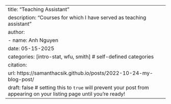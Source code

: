 ---
title: "Teaching Assistant"
description: "Courses for which I have served as teaching assistant"
author:
  - name: Anh Nguyen
date: 05-15-2025
categories: [intro-stat, wfu, smith] # self-defined categories
citation: 
  url: https://samanthacsik.github.io/posts/2022-10-24-my-blog-post/ 
draft: false # setting this to `true` will prevent your post from appearing on your listing page until you're ready!
---
